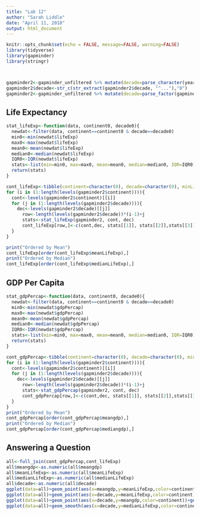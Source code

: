 ---
title: "Lab 12"
author: "Sarah Liddle"
date: "April 11, 2018"
output: html_document
---

```{r setup, include=FALSE}
knitr::opts_chunk$set(echo = FALSE, message=FALSE, warning=FALSE)
library(tidyverse)
library(gapminder)
library(stringr)



gapminder2<-gapminder_unfiltered %>% mutate(decade=parse_character(year))
gapminder2$decade<-str_c(str_extract(gapminder2$decade, "^..."),"0")
gapminder2<-gapminder_unfiltered %>% mutate(decade=parse_factor(gapminder2$decade,c("1950","1960","1970","1980","1990","2000")))
```

## Life Expectancy


```{r statslife}
stat_lifeExp<-function(data, continent0, decade0){
  newdat<-filter(data, continent==continent0 & decade==decade0)
  min0<-min(newdat$lifeExp)
  max0<-max(newdat$lifeExp)
  mean0<-mean(newdat$lifeExp)
  median0<-median(newdat$lifeExp)
  IQR0<-IQR(newdat$lifeExp)
  stats<-list(min=min0, max=max0, mean=mean0, median=median0, IQR=IQR0)
  return(stats)
}

cont_lifeExp<-tibble(continent=character(0), decade=character(0), minLifeExp=numeric(0), maxLifeExp=numeric(0), meanLifeExp=numeric(0), medianLifeExp=numeric(0), IQRLifeExp=numeric(0))
for (i in (1:length(levels(gapminder2$continent)))){
  cont<-levels(gapminder2$continent)[[i]]
  for (j in (1:length(levels(gapminder2$decade)))){
    dec<-levels(gapminder2$decade)[[j]]
      row<-length(levels(gapminder2$decade))*(i-1)+j
      stats<-stat_lifeExp(gapminder2, cont, dec)
      cont_lifeExp[row,]<-c(cont,dec, stats[[1]], stats[[2]],stats[[3]],stats[[4]],stats[[5]])
  }
}

print("Ordered by Mean")
cont_lifeExp[order(cont_lifeExp$meanLifeExp),]
print("Ordered by Median")
cont_lifeExp[order(cont_lifeExp$medianLifeExp),]

```

## GDP Per Capita


```{r statsgdp}
stat_gdpPercap<-function(data, continent0, decade0){
  newdat<-filter(data, continent==continent0 & decade==decade0)
  min0<-min(newdat$gdpPercap)
  max0<-max(newdat$gdpPercap)
  mean0<-mean(newdat$gdpPercap)
  median0<-median(newdat$gdpPercap)
  IQR0<-IQR(newdat$gdpPercap)
  stats<-list(min=min0, max=max0, mean=mean0, median=median0, IQR=IQR0)
  return(stats)
}

cont_gdpPercap<-tibble(continent=character(0), decade=character(0), mingdp=numeric(0), maxgdp=numeric(0), meangdp=numeric(0), mediangdp=numeric(0), IQRgdp=numeric(0))
for (i in (1:length(levels(gapminder2$continent)))){
  cont<-levels(gapminder2$continent)[[i]]
  for (j in (1:length(levels(gapminder2$decade)))){
    dec<-levels(gapminder2$decade)[[j]]
      row<-length(levels(gapminder2$decade))*(i-1)+j
      stats<-stat_gdpPercap(gapminder2, cont, dec)
      cont_gdpPercap[row,]<-c(cont,dec, stats[[1]], stats[[2]],stats[[3]],stats[[4]],stats[[5]])
  }
}
print("Ordered by Mean")
cont_gdpPercap[order(cont_gdpPercap$meangdp),]
print("Ordered by Median")
cont_gdpPercap[order(cont_gdpPercap$mediangdp),]

```


## Answering a Question

``` {r question}
all<-full_join(cont_gdpPercap,cont_lifeExp)
all$meangdp<-as.numeric(all$meangdp)
all$meanLifeExp<-as.numeric(all$meanLifeExp)
all$medianLifeExp<-as.numeric(all$medianLifeExp)
all$decade<-as.numeric(all$decade)
ggplot(data=all)+geom_point(aes(x=meangdp,y=meanLifeExp,color=continent))+geom_smooth(aes(x=meangdp,y=meanLifeExp,color=continent),se=FALSE)
ggplot(data=all)+geom_point(aes(x=decade,y=meanLifeExp,color=continent))+geom_smooth(aes(x=decade,y=meanLifeExp,color=continent),se=FALSE)
ggplot(data=all)+geom_point(aes(x=decade,y=meangdp,color=continent))+geom_smooth(aes(x=decade,y=meangdp,color=continent),se=FALSE)
ggplot(data=all)+geom_smooth(aes(x=decade,y=medianLifeExp,color=continent))+geom_smooth(aes(x=decade,y=meanLifeExp,color=continent),se=FALSE)

```






